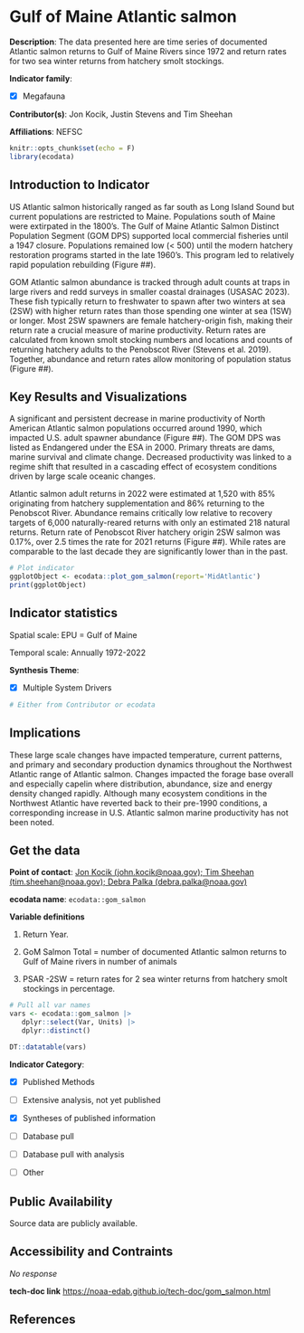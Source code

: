 # Gulf of Maine Atlantic salmon

**Description**: The data presented here are time series of documented Atlantic salmon returns to Gulf of Maine Rivers since 1972 and return rates for two sea winter returns from hatchery smolt stockings.

**Indicator family**: 

- [X] Megafauna


**Contributor(s)**: Jon Kocik, Justin Stevens and Tim Sheehan

**Affiliations**: NEFSC

```{r echo=FALSE}
knitr::opts_chunk$set(echo = F)
library(ecodata)
```
## Introduction to Indicator
US Atlantic salmon historically ranged as far south as Long Island Sound but current populations are restricted to Maine. Populations south of Maine were extirpated in the 1800’s. The Gulf of Maine Atlantic Salmon Distinct Population Segment (GOM DPS) supported local commercial fisheries until a 1947 closure. Populations remained low (< 500) until the modern hatchery restoration programs started in the late 1960’s. This program led to relatively rapid population rebuilding (Figure ##).
GOM Atlantic salmon abundance is tracked through adult counts at traps in large rivers and redd surveys in smaller coastal drainages (USASAC 2023). These fish typically return to freshwater to spawn after two winters at sea (2SW) with higher return rates than those spending one winter at sea (1SW) or longer. Most 2SW spawners are female hatchery-origin fish, making their return rate a crucial measure of marine productivity. Return rates are calculated from known smolt stocking numbers and locations and counts of returning hatchery adults to the Penobscot River (Stevens et al. 2019). Together, abundance and return rates allow monitoring of population status (Figure ##).

## Key Results and Visualizations
A significant and persistent decrease in marine productivity of North American Atlantic salmon populations occurred around 1990, which impacted U.S. adult spawner abundance (Figure ##). The GOM DPS was listed as Endangered under the ESA in 2000. Primary threats are dams, marine survival and climate change. Decreased productivity was linked to a regime shift that resulted in a cascading effect of ecosystem conditions driven by large scale oceanic changes.
Atlantic salmon adult returns in 2022 were estimated at 1,520 with 85% originating from hatchery supplementation and 86% returning to the Penobscot River. Abundance remains critically low relative to recovery targets of 6,000 naturally-reared returns with only an estimated 218 natural returns. Return rate of Penobscot River hatchery origin 2SW salmon was 0.17%, over 2.5 times the rate for 2021 returns (Figure ##). While rates are comparable to the last decade they are significantly lower than in the past.

```{r plot_gom_salmonMAB}
# Plot indicator
ggplotObject <- ecodata::plot_gom_salmon(report='MidAtlantic')
print(ggplotObject)
```


## Indicator statistics 
Spatial scale: EPU = Gulf of Maine

Temporal scale: Annually 1972-2022

**Synthesis Theme**:

- [X] Multiple System Drivers


```{r autostats_gom_salmon}
# Either from Contributor or ecodata
```

## Implications
These large scale changes have impacted temperature, current patterns, and primary and secondary production dynamics throughout the Northwest Atlantic range of Atlantic salmon. Changes impacted the forage base overall and especially capelin where distribution, abundance, size and energy density changed rapidly. Although many ecosystem conditions in the Northwest Atlantic have reverted back to their pre-1990 conditions, a corresponding increase in U.S. Atlantic salmon marine productivity has not been noted.

## Get the data

**Point of contact**: [Jon Kocik (john.kocik@noaa.gov); Tim Sheehan (tim.sheehan@noaa.gov); Debra Palka (debra.palka@noaa.gov)](mailto:Jon Kocik (john.kocik@noaa.gov); Tim Sheehan (tim.sheehan@noaa.gov); Debra Palka (debra.palka@noaa.gov)){.email}

**ecodata name**: `ecodata::gom_salmon`

**Variable definitions**

1) Return Year.  
2) GoM Salmon Total = number of documented Atlantic salmon returns to Gulf of Maine rivers in number of animals  
3) PSAR -2SW = return rates for 2 sea winter returns from hatchery smolt stockings in percentage.

```{r vars_gom_salmon}
# Pull all var names
vars <- ecodata::gom_salmon |>
   dplyr::select(Var, Units) |>
   dplyr::distinct()

DT::datatable(vars)
```
**Indicator Category**:

- [X] Published Methods
- [ ] Extensive analysis, not yet published
- [X] Syntheses of published information
- [ ] Database pull
- [ ] Database pull with analysis
- [ ] Other

## Public Availability

Source data are publicly available.

## Accessibility and Contraints

_No response_

**tech-doc link**
<https://noaa-edab.github.io/tech-doc/gom_salmon.html>

## References


